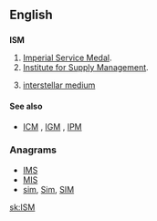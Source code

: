 ==English==
{{wikipedia}}

==={{abbreviation}}===
'''ISM'''

# [[w:Imperial Service Order|Imperial Service Medal]].
# [[w:Institute for Supply Management|Institute for Supply Management]].
# {{astronomy}} [[interstellar medium]]

====See also====
* {{sense|astronomy}} [[ICM]] , [[IGM]] , [[IPM]]

===Anagrams===
* [[IMS#English|IMS]] 
* [[MIS#English|MIS]]
* [[sim#English|sim]], [[Sim#English|Sim]], [[SIM#English|SIM]]

[[sk:ISM]]